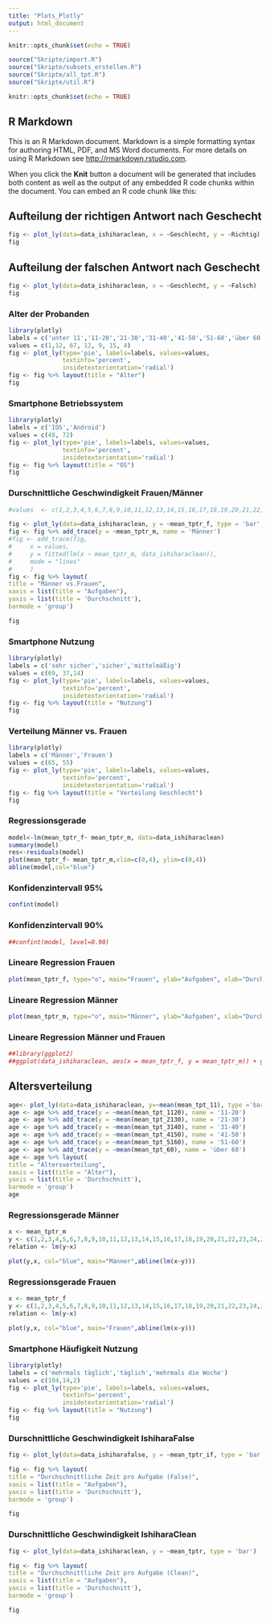 ```yaml
---
title: "Plots_Plotly"
output: html_document
---
```


```r
knitr::opts_chunk$set(echo = TRUE)
```

```r

source("Skripte/import.R")
source("Skripte/subsets_erstellen.R")
source("Skripte/all_tpt.R")
source("Skripte/util.R")

knitr::opts_chunk$set(echo = TRUE)
```


## R Markdown

This is an R Markdown document. Markdown is a simple formatting syntax for authoring HTML, PDF, and MS Word documents. For more details on using R Markdown see <http://rmarkdown.rstudio.com>.

When you click the **Knit** button a document will be generated that includes both content as well as the output of any embedded R code chunks within the document. You can embed an R code chunk like this:


## Aufteilung der richtigen Antwort nach Geschecht

```r
fig <- plot_ly(data=data_ishiharaclean, x = ~Geschlecht, y = ~Richtig)
fig
```
## Aufteilung der falschen Antwort nach Geschecht

```r
fig <- plot_ly(data=data_ishiharaclean, x = ~Geschlecht, y = ~Falsch)
fig
```
### Alter der Probanden
```r
library(plotly)
labels = c('unter 11','11-20','21-30','31-40','41-50','51-60','über 60')
values = c(1,12, 67, 12, 9, 15, 4)
fig <- plot_ly(type='pie', labels=labels, values=values, 
               textinfo='percent',
               insidetextorientation='radial')
fig <- fig %>% layout(title = "Alter")
fig
```
### Smartphone Betriebssystem
```r
library(plotly)
labels = c('IOS','Android')
values = c(48, 72)
fig <- plot_ly(type='pie', labels=labels, values=values, 
               textinfo='percent',
               insidetextorientation='radial')
fig <- fig %>% layout(title = "OS")
fig
```
### Durschnittliche Geschwindigkeit Frauen/Männer
```r
#values  <- c(1,2,3,4,5,6,7,8,9,10,11,12,13,14,15,16,17,18,19,20,21,22,23,24,25,26,27,28,29,30,31,32,33,34,35,36,37,38,39,40,41,42,43,44,45,46,47,48,49,50,51,52,53,54,55,56,57,58,59,60,61,62,63,64,65,66,67,68,69,70,71,72,73,74,75,76,77,78,79,80,81,82,83,84,85,86,87,88,89,90,91,92,93,94,95,96,97,98,99,100)

fig <- plot_ly(data=data_ishiharaclean, y = ~mean_tptr_f, type = 'bar', name = 'Frauen')
fig <- fig %>% add_trace(y = ~mean_tptr_m, name = 'Männer')
#fig <- add_trace(fig, 
#     x = values,
#     y = fitted(lm(x ~ mean_tptr_m, data_ishiharaclean)),
#     mode = "lines"
#     )
fig <- fig %>% layout(
title = "Männer vs.Frauen",
xaxis = list(title = "Aufgaben"),
yaxis = list(title = 'Durchschnitt'), 
barmode = 'group')

fig
```
### Smartphone Nutzung
```r
library(plotly)
labels = c('sehr sicher','sicher','mittelmäßig')
values = c(69, 37,14)
fig <- plot_ly(type='pie', labels=labels, values=values, 
               textinfo='percent',
               insidetextorientation='radial')
fig <- fig %>% layout(title = "Nutzung")
fig
```
### Verteilung Männer vs. Frauen
```r
library(plotly)
labels = c('Männer','Frauen')
values = c(65, 55)
fig <- plot_ly(type='pie', labels=labels, values=values, 
               textinfo='percent',
               insidetextorientation='radial')
fig <- fig %>% layout(title = "Verteilung Geschlecht")
fig
```
### Regressionsgerade
```r
model<-lm(mean_tptr_f~ mean_tptr_m, data=data_ishiharaclean)
summary(model)
res<-residuals(model)
plot(mean_tptr_f~ mean_tptr_m,xlim=c(0,4), ylim=c(0,4))
abline(model,col="blue")
```
### Konfidenzintervall 95%
```r
confint(model)
```
### Konfidenzintervall 90%
```r
##confint(model, level=0.90)
```
### Lineare Regression Frauen
```r
plot(mean_tptr_f, type="o", main="Frauen", ylab="Aufgaben", xlab="Durchschnittliche Geschwindigkeit", col="blue", lwd=2)
```
### Lineare Regression Männer
```r
plot(mean_tptr_m, type="o", main="Männer", ylab="Aufgaben", xlab="Durchschnittliche Geschwindigkeit", col="blue", lwd=2)
```
### Lineare Regression Männer und Frauen
```r
##library(ggplot2)
##ggplot(data_ishiharaclean, aes(x = mean_tptr_f, y = mean_tptr_m)) + geom_point() + geom_smooth(method = "lm", se = FALSE, size = 0.5) + labs(x = "hp (PS, horsepower)", y = "mpg - Verbrauch in miles per gallon\n(Je höher, desto sparsamer)", title = "lm(mpg ~ hp, data = mtcars)")
```

## Altersverteilung 

```r
age<- plot_ly(data=data_ishiharaclean, y=~mean(mean_tpt_11), type ='bar',name='unter 11')
age <- age %>% add_trace(y = ~mean(mean_tpt_1120), name = '11-20')
age <- age %>% add_trace(y = ~mean(mean_tpt_2130), name = '21-30')
age <- age %>% add_trace(y = ~mean(mean_tpt_3140), name = '31-40')
age <- age %>% add_trace(y = ~mean(mean_tpt_4150), name = '41-50')
age <- age %>% add_trace(y = ~mean(mean_tpt_5160), name = '51-60')
age <- age %>% add_trace(y = ~mean(mean_tpt_60), name = 'über 60')
age <- age %>% layout(
title = "Altersverteilung",
xaxis = list(title = "Alter"),
yaxis = list(title = 'Durchschnitt'), 
barmode = 'group')
age
```


### Regressionsgerade Männer
```r
x <- mean_tptr_m
y <- c(1,2,3,4,5,6,7,8,9,10,11,12,13,14,15,16,17,18,19,20,21,22,23,24,25,26,27,28,29,30,31,32,33,34,35,36,37,38,39,40,41,42,43,44,45,46,47,48,49,50,51,52,53,54,55,56,57,58,59,60,61,62,63,64,65,66,67,68,69,70,71,72,73,74,75,76,77,78,79,80,81,82,83,84,85,86,87,88,89,90,91,92,93,94,95,96,97,98,99,100)
relation <- lm(y~x)

plot(y,x, col="blue", main="Männer",abline(lm(x~y)))
```
### Regressionsgerade Frauen
```r
x <- mean_tptr_f
y <- c(1,2,3,4,5,6,7,8,9,10,11,12,13,14,15,16,17,18,19,20,21,22,23,24,25,26,27,28,29,30,31,32,33,34,35,36,37,38,39,40,41,42,43,44,45,46,47,48,49,50,51,52,53,54,55,56,57,58,59,60,61,62,63,64,65,66,67,68,69,70,71,72,73,74,75,76,77,78,79,80,81,82,83,84,85,86,87,88,89,90,91,92,93,94,95,96,97,98,99,100)
relation <- lm(y~x)

plot(y,x, col="blue", main="Frauen",abline(lm(x~y)))
```
### Smartphone Häufigkeit Nutzung
```r
library(plotly)
labels = c('mehrmals täglich','täglich','mehrmals die Woche')
values = c(104,14,2)
fig <- plot_ly(type='pie', labels=labels, values=values, 
               textinfo='percent',
               insidetextorientation='radial')
fig <- fig %>% layout(title = "Nutzung")
fig
```
### Durschnittliche Geschwindigkeit IshiharaFalse
```r

fig <- plot_ly(data=data_ishiharafalse, y = ~mean_tptr_if, type = 'bar')

fig <- fig %>% layout(
title = "Durchschnittliche Zeit pro Aufgabe (False)",
xaxis = list(title = "Aufgaben"),
yaxis = list(title = 'Durchschnitt'), 
barmode = 'group')

fig
```
### Durschnittliche Geschwindigkeit IshiharaClean
```r

fig <- plot_ly(data=data_ishiharaclean, y = ~mean_tptr, type = 'bar')

fig <- fig %>% layout(
title = "Durchschnittliche Zeit pro Aufgabe (Clean)",
xaxis = list(title = "Aufgaben"),
yaxis = list(title = 'Durchschnitt'), 
barmode = 'group')

fig
```
